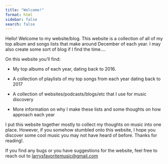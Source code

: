 ```yaml
---
title: "Welcome!"
format: html
sidebar: false
search: false
---
```


Hello! Welcome to my website/blog. This website is a collection of all of my top album and songs lists that make around December of each year. I may also create some sort of blog if I find the time....

On this website you'll find:

-   My top albums of each year, dating back to 2016.

-   A collection of playlists of my top songs from each year dating back to 2017

-   A collection of websites/podcasts/blogs/etc that I use for music discovery

-   More information on why I make these lists and some thoughts on how approach each year

I put this website together mostly to collect my thoughts on music into one place. However, if you somehow stumbled onto this website, I hope you discover some cool music you may not have heard of before. Thanks for reading!.

If you find any bugs or you have suggestions for the website, feel free to reach out to [larrysfavoritemusic\@gmail.com](mailto:larrysfavoritemusic@gmail.com)

### 
